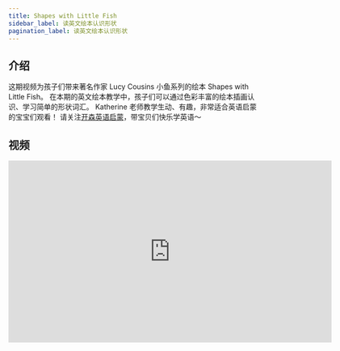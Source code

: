 ```yaml
---
title: Shapes with Little Fish
sidebar_label: 读英文绘本认识形状
pagination_label: 读英文绘本认识形状
---
```


## 介绍

这期视频为孩子们带来著名作家 Lucy Cousins 小鱼系列的绘本 Shapes with Little Fish。
在本期的英文绘本教学中，孩子们可以通过色彩丰富的绘本插画认识、学习简单的形状词汇。
Katherine 老师教学生动、有趣，非常适合英语启蒙的宝宝们观看！
请关注[开森英语启蒙](https://space.bilibili.com/20797715)，带宝贝们快乐学英语～

## 视频

<iframe
  src="https://player.bilibili.com/player.html?bvid=BV1ds4y1o7z6&cid=1&page=1"
  scrolling="no"
  border="0"
  frameborder="no"
  framespacing="0"
  allowfullscreen="true"
  width="640"
  height="360"
></iframe>
